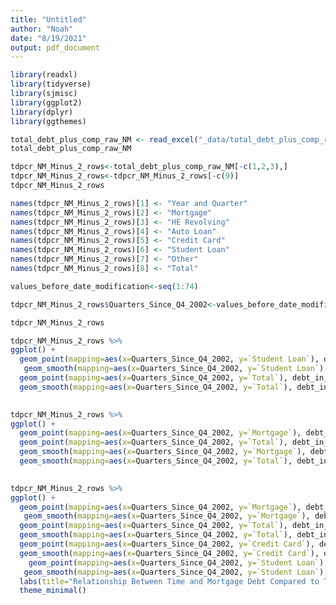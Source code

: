 ```yaml
---
title: "Untitled"
author: "Noah"
date: "8/19/2021"
output: pdf_document
---
```


```r

library(readxl)
library(tidyverse)
library(sjmisc)
library(ggplot2)
library(dplyr)
library(ggthemes)
```

```r
total_debt_plus_comp_raw_NM <- read_excel("_data/total_debt_plus_comp_raw_NM.xlsx")
total_debt_plus_comp_raw_NM
```

```r
tdpcr_NM_Minus_2_rows<-total_debt_plus_comp_raw_NM[-c(1,2,3),]
tdpcr_NM_Minus_2_rows<-tdpcr_NM_Minus_2_rows[-c(9)]
tdpcr_NM_Minus_2_rows
```

```r
names(tdpcr_NM_Minus_2_rows)[1] <- "Year and Quarter"
names(tdpcr_NM_Minus_2_rows)[2] <- "Mortgage"
names(tdpcr_NM_Minus_2_rows)[3] <- "HE Revolving"
names(tdpcr_NM_Minus_2_rows)[4] <- "Auto Loan"
names(tdpcr_NM_Minus_2_rows)[5] <- "Credit Card"
names(tdpcr_NM_Minus_2_rows)[6] <- "Student Loan"
names(tdpcr_NM_Minus_2_rows)[7] <- "Other"
names(tdpcr_NM_Minus_2_rows)[8] <- "Total"

values_before_date_modification<-seq(1:74)

tdpcr_NM_Minus_2_rows$Quarters_Since_Q4_2002<-values_before_date_modification

tdpcr_NM_Minus_2_rows
```

```r
tdpcr_NM_Minus_2_rows %>%
ggplot() +
  geom_point(mapping=aes(x=Quarters_Since_Q4_2002, y=`Student Loan`), debt_in_trillions) +  
   geom_smooth(mapping=aes(x=Quarters_Since_Q4_2002, y=`Student Loan`), debt_in_trillions)+
  geom_point(mapping=aes(x=Quarters_Since_Q4_2002, y=`Total`), debt_in_trillions)+
  geom_smooth(mapping=aes(x=Quarters_Since_Q4_2002, y=`Total`), debt_in_trillions)+ labs(title="Relationship Between Time and Student Loan Debt Compared to Total Debt",  y= "Loan Volume (Trillions) ", x="Time Since Q1 2002 (Quarters)")
 
```

```r
tdpcr_NM_Minus_2_rows %>%
ggplot() +
  geom_point(mapping=aes(x=Quarters_Since_Q4_2002, y=`Mortgage`), debt_in_trillions) +  
  geom_point(mapping=aes(x=Quarters_Since_Q4_2002, y=`Total`), debt_in_trillions)+
  geom_smooth(mapping=aes(x=Quarters_Since_Q4_2002, y=`Mortgage`), debt_in_trillions)+
  geom_smooth(mapping=aes(x=Quarters_Since_Q4_2002, y=`Total`), debt_in_trillions)+ labs(title="Relationship Between Time and Mortgage Debt Compared to Total Debt",  y= "Loan Volume (Trillions) ", x="Time Since Q1 2002 (Quarters)")
 
```

```r
tdpcr_NM_Minus_2_rows %>%
ggplot() +
  geom_point(mapping=aes(x=Quarters_Since_Q4_2002, y=`Mortgage`), debt_in_trillions) +  
   geom_smooth(mapping=aes(x=Quarters_Since_Q4_2002, y=`Mortgage`), debt_in_trillions, color="orchid")+
  geom_point(mapping=aes(x=Quarters_Since_Q4_2002, y=`Total`), debt_in_trillions)+
  geom_smooth(mapping=aes(x=Quarters_Since_Q4_2002, y=`Total`), debt_in_trillions, color="blue")+
  geom_point(mapping=aes(x=Quarters_Since_Q4_2002, y=`Credit Card`), debt_in_trillions)+
  geom_smooth(mapping=aes(x=Quarters_Since_Q4_2002, y=`Credit Card`), debt_in_trillions, color="tomato")+
    geom_point(mapping=aes(x=Quarters_Since_Q4_2002, y=`Student Loan`), debt_in_trillions) +  
   geom_smooth(mapping=aes(x=Quarters_Since_Q4_2002, y=`Student Loan`), debt_in_trillions, color="seagreen")+
  labs(title="Relationship Between Time and Mortgage Debt Compared to Total Debt",  y= "Loan Volume (Trillions) ", x="Time Since Q1 2002 (Quarters)") +
  theme_minimal()
```



